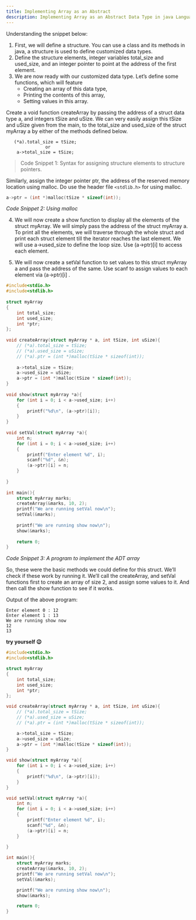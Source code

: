 ```yaml
---
title: Implementing Array as an Abstract
description: Implementing Array as an Abstract Data Type in java Language.
---
```


Understanding the snippet below:
1. First, we will define a structure. You can use a class and its methods in java, a structure is used to define customized data types.
2. Define the structure elements, integer variables total_size and used_size, and an integer pointer to point at the address of the first element.
3. We are now ready with our customized data type. Let’s define some functions, which will feature
    - Creating an array of this data type, 
    - Printing the contents of this array,
    - Setting values in this array.

Create a void function createArray by passing the address of a struct data type a, and integers tSize and uSize. We can very easily assign this tSize and uSize given from the main, to the total_size and used_size of the struct myArray a by either of the methods defined below.

```
   (*a).total_size = tSize; 
               or 
    a->total_size = tSize;
```

> Code Snippet 1: Syntax for assigning structure elements to structure pointers.

Similarly, assign the integer pointer ptr, the address of the reserved memory location using malloc. Do use the header file `<stdlib.h>` for using malloc.

```c
a->ptr = (int *)malloc(tSize * sizeof(int));
```

*Code Snippet 2: Using malloc*

4. We will now create a show function to display all the elements of the struct myArray. We will simply pass the address of the struct myArray a. To print all the elements, we will traverse through the whole struct and print each struct element till the iterator reaches the last element. We will use a→used_size to define the loop size. Use (a→ptr)[i] to access each element.

5. We will now create a setVal function to set values to this struct myArray a and pass the address of the same. Use scanf to assign values to each element via (a→ptr)[i] .

```c
#include<stdio.h>
#include<stdlib.h>
 
struct myArray
{
    int total_size;
    int used_size;
    int *ptr;
};
 
void createArray(struct myArray * a, int tSize, int uSize){
    // (*a).total_size = tSize;
    // (*a).used_size = uSize;
    // (*a).ptr = (int *)malloc(tSize * sizeof(int));
 
    a->total_size = tSize;
    a->used_size = uSize;
    a->ptr = (int *)malloc(tSize * sizeof(int));
}
 
void show(struct myArray *a){
    for (int i = 0; i < a->used_size; i++)
    {
        printf("%d\n", (a->ptr)[i]);
    }
}
 
void setVal(struct myArray *a){
    int n;
    for (int i = 0; i < a->used_size; i++)
    {
        printf("Enter element %d", i);
        scanf("%d", &n);
        (a->ptr)[i] = n;
    }
    
}
 
int main(){
    struct myArray marks;
    createArray(&marks, 10, 2);
    printf("We are running setVal now\n");
    setVal(&marks);
 
    printf("We are running show now\n");
    show(&marks);
 
    return 0;
}
```

*Code Snippet 3: A program to implement the ADT array*

So, these were the basic methods we could define for this struct. We’ll check if these work by running it. We’ll call the createArray, and setVal functions first to create an array of size 2, and assign some values to it. And then call the show function to see if it works.

Output of the above program:
```
Enter element 0 : 12
Enter element 1 : 13
We are running show now
12
13
```



**try yourself 😉**
```c
#include<stdio.h>
#include<stdlib.h>

struct myArray
{
    int total_size;
    int used_size;
    int *ptr;
};

void createArray(struct myArray * a, int tSize, int uSize){
    // (*a).total_size = tSize;
    // (*a).used_size = uSize;
    // (*a).ptr = (int *)malloc(tSize * sizeof(int));

    a->total_size = tSize;
    a->used_size = uSize;
    a->ptr = (int *)malloc(tSize * sizeof(int));
}

void show(struct myArray *a){
    for (int i = 0; i < a->used_size; i++)
    {
        printf("%d\n", (a->ptr)[i]);
    }
}

void setVal(struct myArray *a){
    int n;
    for (int i = 0; i < a->used_size; i++)
    {
        printf("Enter element %d", i);
        scanf("%d", &n);
        (a->ptr)[i] = n;
    }
    
}

int main(){
    struct myArray marks;
    createArray(&marks, 10, 2);
    printf("We are running setVal now\n");
    setVal(&marks);

    printf("We are running show now\n");
    show(&marks);

    return 0;
}
```